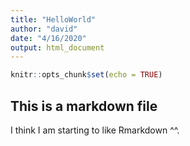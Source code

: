```yaml
---
title: "HelloWorld"
author: "david"
date: "4/16/2020"
output: html_document
---
```


```r
knitr::opts_chunk$set(echo = TRUE)
```
## This is a markdown file

I think I am starting to like Rmarkdown ^^.